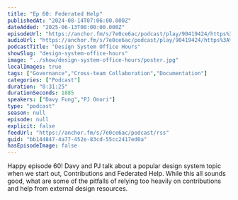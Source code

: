 ```yaml
---
title: "Ep 60: Federated Help"
publishedAt: "2024-08-14T07:06:00.000Z"
dateAdded: "2025-06-13T00:00:00.000Z"
episodeUrl: "https://anchor.fm/s/7e0ce6ac/podcast/play/90419424/https%3A%2F%2Fd3ctxlq1ktw2nl.cloudfront.net%2Fstaging%2F2024-7-14%2Fd2051a5f-d2cd-4813-614e-8263e95da04c.mp3"
audioUrl: "https://anchor.fm/s/7e0ce6ac/podcast/play/90419424/https%3A%2F%2Fd3ctxlq1ktw2nl.cloudfront.net%2Fstaging%2F2024-7-14%2Fd2051a5f-d2cd-4813-614e-8263e95da04c.mp3"
podcastTitle: "Design System Office Hours"
showSlug: "design-system-office-hours"
image: "../show/design-system-office-hours/poster.jpg"
localImages: true
tags: ["Governance","Cross-team Collaboration","Documentation"]
categories: ["Podcast"]
duration: "0:31:25"
durationSeconds: 1885
speakers: ["Davy Fung","PJ Onori"]
type: "podcast"
season: null
episode: null
explicit: false
feedUrl: "https://anchor.fm/s/7e0ce6ac/podcast/rss"
guid: "bb144847-4a77-452e-83cd-55cc2417ed0a"
hasEpisodeImage: false
---
```

Happy episode 60! Davy and PJ talk about a popular design system topic when we start out, Contributions and Federated Help. While this all sounds good, what are some of the pitfalls of relying too heavily on contributions and help from external design resources.
